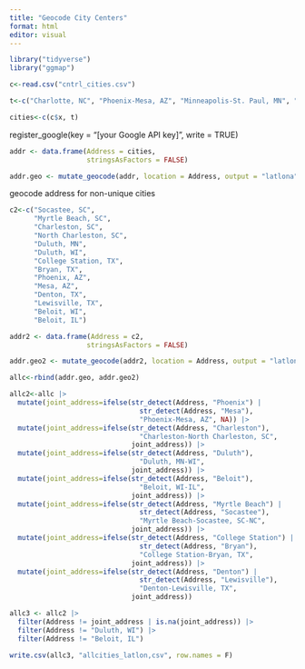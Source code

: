 ```yaml
---
title: "Geocode City Centers"
format: html
editor: visual
---
```


```r
library("tidyverse")
library("ggmap")
```

```r
c<-read.csv("cntrl_cities.csv")

t<-c("Charlotte, NC", "Phoenix-Mesa, AZ", "Minneapolis-St. Paul, MN", "Houston, TX")

cities<-c(c$x, t)
```

register_google(key = "\[your Google API key\]", write = TRUE)

```r
addr <- data.frame(Address = cities,
                   stringsAsFactors = FALSE)

addr.geo <- mutate_geocode(addr, location = Address, output = "latlona")
```

geocode address for non-unique cities

```r
c2<-c("Socastee, SC",
      "Myrtle Beach, SC",
      "Charleston, SC",
      "North Charleston, SC",
      "Duluth, MN",
      "Duluth, WI",
      "College Station, TX",
      "Bryan, TX",
      "Phoenix, AZ",
      "Mesa, AZ",
      "Denton, TX",
      "Lewisville, TX",
      "Beloit, WI",
      "Beloit, IL")

addr2 <- data.frame(Address = c2,
                   stringsAsFactors = FALSE)

addr.geo2 <- mutate_geocode(addr2, location = Address, output = "latlona")
```

```r
allc<-rbind(addr.geo, addr.geo2) 

allc2<-allc |>
  mutate(joint_address=ifelse(str_detect(Address, "Phoenix") | 
                                str_detect(Address, "Mesa"),
                                "Phoenix-Mesa, AZ", NA)) |>
  mutate(joint_address=ifelse(str_detect(Address, "Charleston"),
                                "Charleston-North Charleston, SC", 
                              joint_address)) |>
  mutate(joint_address=ifelse(str_detect(Address, "Duluth"),
                                "Duluth, MN-WI", 
                              joint_address)) |>
  mutate(joint_address=ifelse(str_detect(Address, "Beloit"),
                                "Beloit, WI-IL", 
                              joint_address)) |>
  mutate(joint_address=ifelse(str_detect(Address, "Myrtle Beach") | 
                                str_detect(Address, "Socastee"),
                                "Myrtle Beach-Socastee, SC-NC", 
                              joint_address)) |>
  mutate(joint_address=ifelse(str_detect(Address, "College Station") | 
                                str_detect(Address, "Bryan"),
                                "College Station-Bryan, TX", 
                              joint_address)) |>
  mutate(joint_address=ifelse(str_detect(Address, "Denton") | 
                                str_detect(Address, "Lewisville"),
                                "Denton-Lewisville, TX", 
                              joint_address))

allc3 <- allc2 |>
  filter(Address != joint_address | is.na(joint_address)) |>
  filter(Address != "Duluth, WI") |>
  filter(Address != "Beloit, IL")

write.csv(allc3, "allcities_latlon,csv", row.names = F)
```
